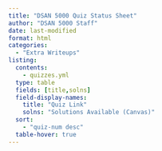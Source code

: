 ```yaml
---
title: "DSAN 5000 Quiz Status Sheet"
author: "DSAN 5000 Staff"
date: last-modified
format: html
categories:
  - "Extra Writeups"
listing:
  contents:
    - quizzes.yml
  type: table
  fields: [title,solns]
  field-display-names:
    title: "Quiz Link"
    solns: "Solutions Available (Canvas)"
  sort:
    - "quiz-num desc"
  table-hover: true
---
```


